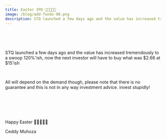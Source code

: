 ```yaml
---
title: Easter IPO 🍾💃💵🤖🚀
image: /blog/add-funds-00.png
description: STQ launched a few days ago and the value has increased tremendously to a swoop 120%'ish, now the next investor will have to buy what was $2.66 at $15'ish
---
```


<Title style={{ textAlign: "center" }}>
  We have upgraded the IPO with an estimate of around $15-$23.
</Title>
<br />
<br />
<br />

<p>
  STQ launched a few days ago and the value has increased tremendously to a
  swoop 120%'ish, now the next investor will have to buy what was $2.66
  at $15'ish
</p>
<br />

<p>
  All will depend on the demand though, please note that there is no guarantee
  and this is not in any way investment advice. invest stupidly!
</p>
<br />

<br />
<br />
<br />

<p style={{ textAlign: "center" }}>Happy Easter 🍾💃💵🤖🚀</p>
<p style={{ textAlign: "center" }}>Ceddy Muhoza</p>
